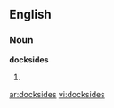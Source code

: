 ==English==

===Noun===
'''docksides'''

# {{plural of|[[dockside]]}}

[[ar:docksides]]
[[vi:docksides]]